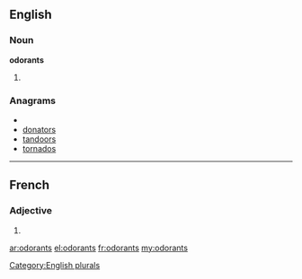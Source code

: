 ==English==

===Noun===
'''odorants'''

# {{plural of|[[odorant]]}}

===Anagrams===
* {{alphagram|adnoorst}}
* [[donators#English|donators]]
* [[tandoors#English|tandoors]]
* [[tornados#English|tornados]]

[[Category:English plurals]]

----

==French==

===Adjective===
{{fr-adj-form|m|p}}

# {{form of|masculine plural|odorant|lang=fr}}

[[ar:odorants]]
[[el:odorants]]
[[fr:odorants]]
[[my:odorants]]